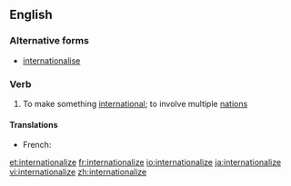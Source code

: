 ==English==
===Alternative forms===
*[[internationalise]]

===Verb===
{{en-verb|internationaliz|ing}}

# To make something [[international]]; to involve multiple [[nation]]s

====Translations====
*French: {{t+|fr|internationaliser}}

[[et:internationalize]]
[[fr:internationalize]]
[[io:internationalize]]
[[ja:internationalize]]
[[vi:internationalize]]
[[zh:internationalize]]